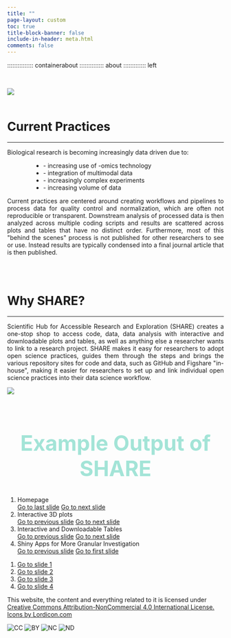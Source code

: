 ```yaml
---
title: ""
page-layout: custom
toc: true
title-block-banner: false
include-in-header: meta.html
comments: false
---
```



::::::::::::::: containerabout
:::::::::::::: about
::::::::::::: left

<!-- <h1><script src="https://cdn.lordicon.com/lordicon.js"></script> -->
<!-- <lord-icon -->
<!--     src="https://cdn.lordicon.com/apnaokeo.json" -->
<!--     trigger="loop" -->
<!--     colors="primary:#911710,secondary:#ffffff,tertiary:#9cf4df,quaternary:#faddd1" -->
<!--     style="width:80px;height:80px"> -->
<!-- </lord-icon> -->
<!-- What is SHARE? -->
<!-- </h1> -->

<!-- <hr> -->

<!-- <p style="text-align: justify;"> -->

<!-- The Scientific Hub for Accessible Research and Exploration (SHARE) is a platform that enables researchers to share their data, data analysis, and code in a transparent and reproducible way. SHARE creates data resources that allow for data reuse using the raw files, processed data, or data analysis performed by the initial researcher. SHARE enables researchers with or without coding experience the ability to interact and utilize data from research projects. Furthermore, the data resources created can complement current supplemental data published with journal articles. In some cases, the data resource can replace supplemental data creating a more comprehensive companion to the current publishing model. -->

<!-- </p> -->

</br>

</div>

::: right
<!-- <img src="images/Pictures HCC/hertieschool.jpg"/> -->
:::

::: clear
:::

</div>

```{=html}

<div class="containerabout2">
  <div class="about2">
    <div class="left2">
      <img src="images/AdobeStock_current_problem.jpeg">
    </div>
    <div class="right2">
      <br>
      <h1>
<script src="https://cdn.lordicon.com/lordicon.js"></script>
<lord-icon
    src="https://cdn.lordicon.com/adkvatxi.json"
    trigger="loop"
    colors="primary:#d1faf0,secondary:#e8308c,tertiary:#4bb3fd"
    style="width:80px;height:80px">
</lord-icon>
        Current Practices
      </h1>
      <hr>
<p style = "text-align: left;">

Biological research is becoming increasingly data driven due to:
</p>

<ul style="margin-left:60px">
<li>- increasing use of -omics technology</li>
<li>- integration of multimodal data</li>
<li>- increasingly complex experiments</li>
<li>- increasing volume of data</li>
</ul>

<p style = "text-align: justify;">
Current practices are centered around creating workflows and pipelines to process data for quality control and normalization, which are often not reproducible or transparent. Downstream analysis of processed data is then analyzed across multiple coding scripts and results are scattered across plots and tables that have no distinct order. Furthermore, most of this "behind the scenes" process is not published for other researchers to see or use. Instead results are typically condensed into a final journal article that is then published.
</p>

    </div>
  </div>
</div>

</br>

<div class="containerabout3">
  <div class="about3">
    <div class="left3">
      <br>
      <h1>
<script src="https://cdn.lordicon.com/lordicon.js"></script>
<lord-icon
    src="https://cdn.lordicon.com/pqtydyyh.json"
    trigger="loop"
    colors="primary:#4bb3fd,secondary:#913710,tertiary:#e8308c,quaternary:#d1faf0"
    style="width:80px;height:80px">
</lord-icon>
        Why SHARE?
      </h1>
      <hr>
      <p style="text-align: justify;">
      Scientific Hub for Accessible Research and Exploration (SHARE) creates a one-stop shop to access code, data, data analysis with interactive and downloadable plots and tables, as well as anything else a researcher wants to link to a research project. SHARE makes it easy for researchers to adopt open science practices, guides them through the steps and brings the various repository sites for code and data, such as GitHub and Figshare "in-house", making it easier for researchers to set up and link individual open science practices into their data science workflow.
      </p>
      
    </div>
    <div class="right3">
      <img src="images/AdobeStock_why_share.jpeg">
    </div>
  </div>
</div>

</br>

```

```{=html}

<script src="https://cdn.lordicon.com/ritcuqlt.js"></script>

<script>
  const aboutUs = document.querySelector('.about');
  const section2 = document.querySelector('.about2');
  const section3 = document.querySelector('.about3'); // Added third section
  const section4 = document.querySelector('.about4'); // Added third section
  const section5 = document.querySelector('.about5'); // Added third section
  const image_about = document.querySelector('.final_layout_container'); // Added third section
  window.addEventListener('scroll', () => {
    if (isElementInViewport(aboutUs)) {
      aboutUs.classList.add('show');
    }
    if (isElementInViewport(section2)) {
      section2.classList.add('show');
    }
    if (isElementInViewport(section3)) { // Added condition for third section
      section3.classList.add('show');
    }
    if (isElementInViewport(section4)) { // Added condition for third section
      section4.classList.add('show');
    }
    if (isElementInViewport(section5)) { // Added condition for third section
      section5.classList.add('show');
    }
    if (isElementInViewport(section5)) { // Added condition for third section
      image_about.classList.add('show');
    }
  });

  function isElementInViewport(element) {
    const rect = element.getBoundingClientRect();
    const windowHeight = (window.innerHeight || document.documentElement.clientHeight);
    const windowWidth = (window.innerWidth || document.documentElement.clientWidth);

    return (
      (rect.top <= windowHeight && rect.bottom >= 0) &&
      (rect.left <= windowWidth && rect.right >= 0)
    );
  }
  
</script>


```


```{=HTML}
<style>
.heading-1{
  font-size: 350%!important;
  line-height: 120%!important;
  color: #a3e4d7;
  text-align: center;
}
</style>

<h1 class="heading-1">
  Example Output of SHARE
</h1>

<!-- <p>This carousel is created with HTML and CSS only.</p> -->

<section class="carousel" aria-label="Gallery">
  <ol class="carousel__viewport">
    <li id="carousel__slide1" tabindex="0" class="carousel__slide">
      <div class="carousel__text">Homepage</div>
      <div class="carousel__snapper">
        <a href="#carousel__slide4" class="carousel__prev">Go to last slide</a>
        <a href="#carousel__slide2" class="carousel__next">Go to next slide</a>
      </div>
    </li>
    <li id="carousel__slide2" tabindex="0" class="carousel__slide">
      <div class="carousel__text">Interactive 3D plots</div>
      <div class="carousel__snapper"></div>
      <a href="#carousel__slide1" class="carousel__prev">Go to previous slide</a>
      <a href="#carousel__slide3" class="carousel__next">Go to next slide</a>
    </li>
    <li id="carousel__slide3" tabindex="0" class="carousel__slide">
      <div class="carousel__text">Interactive and Downloadable Tables</div>
      <div class="carousel__snapper"></div>
      <a href="#carousel__slide2" class="carousel__prev">Go to previous slide</a>
      <a href="#carousel__slide4" class="carousel__next">Go to next slide</a>
    </li>
    <li id="carousel__slide4" tabindex="0" class="carousel__slide">
      <div class="carousel__text">Shiny Apps for More Granular Investigation</div>
      <div class="carousel__snapper"></div>
      <a href="#carousel__slide3" class="carousel__prev">Go to previous slide</a>
      <a href="#carousel__slide1" class="carousel__next">Go to first slide</a>
    </li>
  </ol>
  <aside class="carousel__navigation">
    <ol class="carousel__navigation-list">
      <li class="carousel__navigation-item">
        <a href="#carousel__slide1" class="carousel__navigation-button">Go to slide 1</a>
      </li>
      <li class="carousel__navigation-item">
        <a href="#carousel__slide2" class="carousel__navigation-button">Go to slide 2</a>
      </li>
      <li class="carousel__navigation-item">
        <a href="#carousel__slide3" class="carousel__navigation-button">Go to slide 3</a>
      </li>
      <li class="carousel__navigation-item">
        <a href="#carousel__slide4" class="carousel__navigation-button">Go to slide 4</a>
      </li>
    </ol>
  </aside>
</section>

```



<div class="container-footer2">

</div>

<div class="container-footer">
<div class="layout_hertie">


</div>



```{=html}

<script src="js/text_obs.js"></script>
<script src="js/text_obs_achiev.js"></script>
<script src="js/text.js"></script>
<script src="js/background.js"></script>
<script src="js/slider.js"></script>
<script src="js/pagination.js"></script>

<script> 

document.addEventListener('DOMContentLoaded', function () {
  var images = document.getElementsByClassName('lukas');
  
  for (var i = 0; i < images.length; i++) {
    images[i].addEventListener('mouseup', function (event) {
      var url = event.target.getAttribute('data-url');
      window.open(url, '_blank');
    });
  }
});

</script>

```



</div>

<div class="container-footer3">


<div class="layout_footer">



This website, the content and everything related to it is licensed under <a href="https://creativecommons.org/licenses/by-nc/4.0/" target="_blank"> Creative Commons Attribution-NonCommercial 4.0 International License.</a>
   <a href="https://lordicon.com/">Icons by Lordicon.com</a>
  
  <div class="cc-icons-row">
  <img src="_site/images/cc/cc.svg" alt="CC" class="cc-icon">
  <img src="_site/images/cc/by.svg" alt="BY" class="cc-icon">
  <img src="_site/images/cc/nc.svg" alt="NC" class="cc-icon">
  <img src="_site/images/cc/nd.svg" alt="ND" class="cc-icon">
  

 </div> 
</div>
</div>




<!-- Important: apply it to html index.html -->
<!-- <li class='page-item'><button class='page page-link' type='button'></button></li> -->

<!--     const options = {
      valueNames: ['listing-image','listing-date','listing-title',{ data: ['index'] },{ data: ['categories'] },{ data: ['listing-date-sort'] },{ data: ['listing-file-modified-sort'] }],
      page: 1,
    pagination: { item: "<li class='page-item'><a class='page page-link' href='#'></a></li>" },
      searchColumns: ["listing-title","listing-author","listing-date","listing-image","listing-description"],
    }; -->
